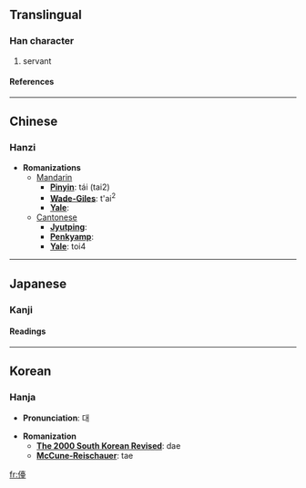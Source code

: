 ==Translingual==
===Han character===
{{Han char|rad=人|as=14|sn=16|four=2421<sub>4</sub>|canj=人土口土 (OGRG)}}
# servant
====References====
{{Han ref|kx=0119.330|dkj=01223|dj=0253.100|hdz=10229.060|uh=5113|ud=20755|bh=E8F5|bd=59637}}
----

==Chinese==
===Hanzi===


* '''Romanizations'''
** [[Mandarin]]
*** '''[[Pinyin]]''': tái (tai2)
*** '''[[Wade-Giles]]''': t'ai<sup>2</sup>
*** '''[[Yale]]''': 
**[[Cantonese]]
***'''[[Jyutping]]''':
***'''[[Penkyamp]]''': 
***'''[[Yale]]''': toi4


----
==Japanese==
===Kanji===
{{ja-kanji|grade=|rs=人14}}
====Readings====
{{ja-readings|on=[[たい]] (tai)|kun=[[けらい]] (kerai), [[みにくい]] (minikui), [[あたる]] (ataru)}}


----
==Korean==
===Hanja===

* '''Pronunciation''': 대

* '''Romanization'''
** '''[[The 2000 South Korean Revised Romanization|The 2000 South Korean Revised]]''': dae
** '''[[McCune-Reischauer]]''': tae


[[fr:儓]]
